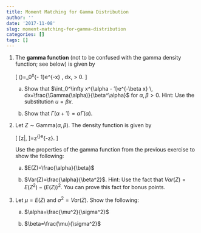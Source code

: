 ```yaml
---
title: Moment Matching for Gamma Distribution
author: ''
date: '2017-11-08'
slug: moment-matching-for-gamma-distribution
categories: []
tags: []
---
```


1.  The **gamma function** (not to be confused with the gamma density function; see below) is given by

    \[
      \Gamma(\alpha)=\int_0^\infty x^{\alpha - 1}e^{-x} \, dx, \alpha > 0.
    \]

    a.  Show that $\int_0^\infty x^{\alpha - 1}e^{-\beta x} \, dx=\frac{\Gamma(\alpha)}{\beta^\alpha}$ for $\alpha,\beta > 0$. Hint: Use the substitution $u=\beta x$.
    
    a.  Show that $\Gamma(\alpha + 1)=\alpha\Gamma(\alpha)$.

1.  Let $Z\sim\text{Gamma}(\alpha, \beta)$. The density function is given by

    \[
      [z|\alpha, \beta]=\frac{\beta^\alpha}{\Gamma(\alpha)}z^{\alpha-1}e^{-\beta z}.
    \]
    
    Use the properties of the gamma function from the previous exercise to show the following:

    a.  $E(Z)=\frac{\alpha}{\beta}$

    a.  $Var(Z)=\frac{\alpha}{\beta^2}$. Hint: Use the fact that $Var(Z)=E(Z^2) - (E(Z))^2$. You can prove this fact for bonus points.
    
1. Let $\mu=E(Z)$ and $\sigma^2=Var(Z)$. Show the following:
    
    a.  $\alpha=\frac{\mu^2}{\sigma^2}$
    
    a.  $\beta=\frac{\mu}{\sigma^2}$